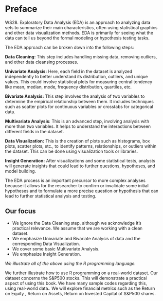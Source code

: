 # Preface {.unnumbered}

WS28. Exploratory Data Analysis (EDA) is an approach to analyzing data sets to summarize their main characteristics, often using statistical graphics and other data visualization methods. EDA is primarily for seeing what the data can tell us beyond the formal modeling or hypothesis testing tasks.

The EDA approach can be broken down into the following steps:

**Data Cleaning:** This step includes handling missing data, removing outliers, and other data cleansing processes.

**Univariate Analysis:** Here, each field in the dataset is analyzed independently to better understand its distribution, outliers, and unique values. This could involve statistical plots for measuring central tendency like mean, median, mode, frequency distribution, quartiles, etc.

**Bivariate Analysis:** This step involves the analysis of two variables to determine the empirical relationship between them. It includes techniques such as scatter plots for continuous variables or crosstabs for categorical data.

**Multivariate Analysis:** This is an advanced step, involving analysis with more than two variables. It helps to understand the interactions between different fields in the dataset.

**Data Visualization:** This is the creation of plots such as histograms, box plots, scatter plots, etc., to identify patterns, relationships, or outliers within the dataset. This can be done using visualization tools or libraries.

**Insight Generation:** After visualizations and some statistical tests, analysts will generate insights that could lead to further questions, hypotheses, and model building.

The EDA process is an important precursor to more complex analyses because it allows for the researcher to confirm or invalidate some initial hypotheses and to formulate a more precise question or hypothesis that can lead to further statistical analysis and testing.

## Our focus

-   We ignore the Data Cleaning step, although we acknowledge it's practical relevance. We assume that we are working with a clean dataset.
-   We emphasize Univariate and Bivariate Analysis of data and the corresponding Data Visualization.
-   We cover some basic Multivariate Analysis.
-   We emphasize Insight Generation.

*We illustrate all of the above using the R programming language.*

We further illustrate how to use R programming on a real-world dataset. Our dataset concerns the S&P500 stocks. This will demonstrate a practical aspect of using this book. We have many sample codes regarding this, using real-world data.. We will explore financial metrics such as the Return on Equity , Return on Assets, Return on Invested Capital of S&P500 shares.
